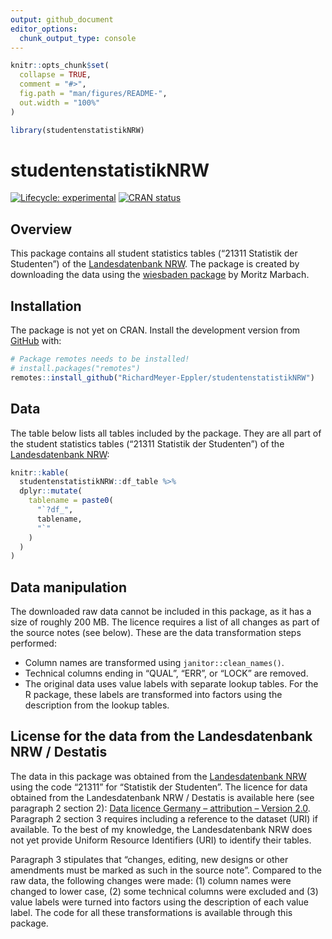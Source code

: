 ```yaml
---
output: github_document
editor_options: 
  chunk_output_type: console
---
```


<!-- README.md is generated from README.Rmd. Please edit that file -->

```r
knitr::opts_chunk$set(
  collapse = TRUE,
  comment = "#>",
  fig.path = "man/figures/README-",
  out.width = "100%"
)

library(studentenstatistikNRW)
```

# studentenstatistikNRW

<!-- badges: start -->
[![Lifecycle: experimental](https://img.shields.io/badge/lifecycle-experimental-orange.svg)](https://lifecycle.r-lib.org/articles/stages.html#experimental)
[![CRAN status](https://www.r-pkg.org/badges/version/studentenstatistikNRW)](https://CRAN.R-project.org/package=studentenstatistikNRW)
<!-- badges: end -->

## Overview

This package contains all student statistics tables ("21311 Statistik der Studenten") of the [Landesdatenbank NRW](https://www.landesdatenbank.nrw.de/). The package is created by downloading the data using the [wiesbaden package](https://github.com/sumtxt/wiesbaden) by Moritz Marbach. 

## Installation

The package is not yet on CRAN. Install the development version from [GitHub](https://github.com/) with:

```r
# Package remotes needs to be installed!
# install.packages("remotes")
remotes::install_github("RichardMeyer-Eppler/studentenstatistikNRW")
```

## Data

The table below lists all tables included by the package. They are all part of the student statistics tables ("21311 Statistik der Studenten") of the [Landesdatenbank NRW](https://www.landesdatenbank.nrw.de/):

```r
knitr::kable(
  studentenstatistikNRW::df_table %>% 
  dplyr::mutate(
    tablename = paste0(
      "`?df_",
      tablename,
      "`"
    )
  )
)
```

## Data manipulation

The downloaded raw data cannot be included in this package, as it has a size of roughly 200 MB. The licence requires a list of all changes as part of the source notes (see below). These are the data transformation steps performed:

* Column names are transformed using `janitor::clean_names()`.
* Technical columns ending in "QUAL", "ERR", or "LOCK" are removed.
* The original data uses value labels with separate lookup tables. For the R package, these labels are transformed into factors using the description from the lookup tables.

## License for the data from the Landesdatenbank NRW / Destatis

The data in this package was obtained from the [Landesdatenbank NRW](https://www.landesdatenbank.nrw.de/) using the code "21311" for "Statistik der Studenten". The licence for data obtained from the Landesdatenbank NRW / Destatis is available here (see paragraph 2 section 2): [Data licence Germany – attribution – Version 2.0](http://www.govdata.de/dl-de/by-2-0). Paragraph 2 section 3 requires including a reference to the dataset (URI) if available. To the best of my knowledge, the Landesdatenbank NRW does not yet provide Uniform Resource Identifiers (URI) to identify their tables.

Paragraph 3 stipulates that "changes, editing, new designs or other amendments must be marked as such in the source note". Compared to the raw data, the following changes were made: (1) column names were changed to lower case, (2) some technical columns were excluded and (3) value labels were turned into factors using the description of each value label. The code for all these transformations is available through this package.
